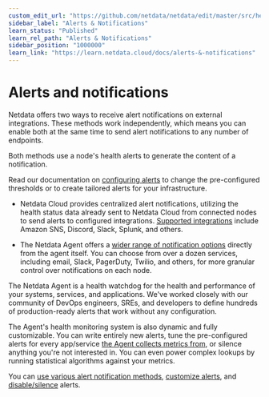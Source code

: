 ```yaml
---
custom_edit_url: "https://github.com/netdata/netdata/edit/master/src/health/README.md"
sidebar_label: "Alerts & Notifications"
learn_status: "Published"
learn_rel_path: "Alerts & Notifications"
sidebar_position: "1000000"
learn_link: "https://learn.netdata.cloud/docs/alerts-&-notifications"
---
```


# Alerts and notifications

Netdata offers two ways to receive alert notifications on external integrations. These methods work independently, which means you can enable both at the same time to send alert notifications to any number of endpoints.

Both methods use a node's health alerts to generate the content of a notification.

Read our documentation on [configuring alerts](/docs/alerts-&-notifications/alert-configuration-reference) to change the pre-configured thresholds or to create tailored alerts for your infrastructure.

<!-- virtual links below, should not lead anywhere outside of the rendered Learn doc -->

- Netdata Cloud provides centralized alert notifications, utilizing the health status data already sent to Netdata Cloud from connected nodes to send alerts to configured integrations. [Supported integrations](/docs/alerts-&-notifications/notifications/centralized-cloud-notifications) include Amazon SNS, Discord, Slack, Splunk, and others.

- The Netdata Agent offers a [wider range of notification options](/docs/alerts-&-notifications/notifications/agent-dispatched-notifications) directly from the agent itself. You can choose from over a dozen services, including email, Slack, PagerDuty, Twilio, and others, for more granular control over notifications on each node.

The Netdata Agent is a health watchdog for the health and performance of your systems, services, and applications. We've worked closely with our community of DevOps engineers, SREs, and developers to define hundreds of production-ready alerts that work without any configuration.

The Agent's health monitoring system is also dynamic and fully customizable. You can write entirely new alerts, tune the pre-configured alerts for every app/service [the Agent collects metrics from](/docs/collecting-metrics/monitor-anything), or silence anything you're not interested in. You can even power complex lookups by running statistical algorithms against your metrics.

You can [use various alert notification methods](/docs/alerts-&-notifications/notifications), [customize alerts](/docs/alerts-&-notifications/alert-configuration-reference), and [disable/silence](/docs/alerts-&-notifications/alert-configuration-reference#disable-or-silence-alerts) alerts.
